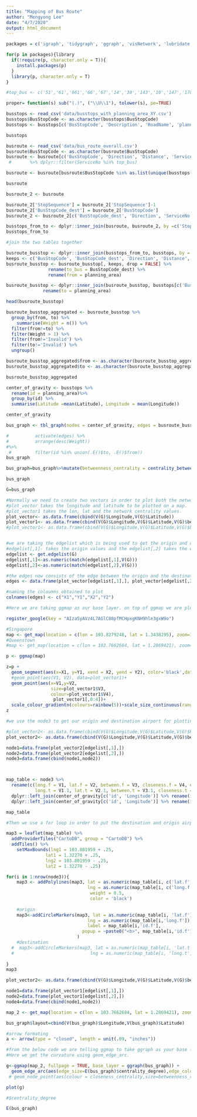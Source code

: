 ```yaml
---
title: "Mapping of Bus Route"
author: "Mengyong Lee"
date: "4/7/2020"
output: html_document
---
```


```r
packages = c('igraph', 'tidygraph', 'ggraph', 'visNetwork', 'lubridate', 'tidyverse', 'ggplot2', 'ggmap', 'leaflet', 'ggiraph', 'sf', 'tmap')

for(p in packages){library
  if(!require(p, character.only = T)){
    install.packages(p)
  }
  library(p, character.only = T)
}
```


```r

#top_bus <- c('51','61','961','66','67','14','30','143','10','147','178','197','154','167','166','174','196','171','2','12','21','170','970','13')

proper= function(s) sub("(.)", ("\\U\\1"), tolower(s), pe=TRUE)

busstops <- read_csv('data/busstops_with_planning_area_XY.csv')
busstops$BusStopCode <- as.character(busstops$BusStopCode)
busstops <- busstops[c('BusStopCode', 'Description', 'RoadName', 'planning_area', 'Latitude', 'Longitude')]

busstops
```


```r
busroute <- read_csv('data/bus_route_overall.csv')
busroute$BusStopCode <- as.character(busroute$BusStopCode)
busroute <- busroute[c('BusStopCode', 'Direction', 'Distance', 'ServiceNo', 'StopSequence')]
 #       %>% dplyr::filter(ServiceNo %in% top_bus)

busroute <- busroute[busroute$BusStopCode %in% as.list(unique(busstops['BusStopCode']))[['BusStopCode']], ] 

busroute
```


```r
busroute_2 <- busroute

busroute_2['StopSequence'] = busroute_2['StopSequence']-1
busroute_2['BusStopCode_dest'] = busroute_2['BusStopCode']
busroute_2 <- busroute_2[c('BusStopCode_dest', 'Direction', 'ServiceNo', 'StopSequence')]

busstops_from_to <- dplyr::inner_join(busroute, busroute_2, by =c('StopSequence', 'ServiceNo', 'Direction'))
busstops_from_to

```


```r
#join the two tables together

busroute_busstop <- dplyr::inner_join(busstops_from_to, busstops, by ='BusStopCode')
keeps <- c('BusStopCode', 'BusStopCode_dest', 'Direction', 'Distance', 'ServiceNo', 'Latitude', 'Longitude', 'planning_area', 'Description')
busroute_busstop <- busroute_busstop[, keeps, drop = FALSE] %>% 
                rename(to_bus = BusStopCode_dest) %>%
                rename(from = planning_area)

busroute_busstop <- dplyr::inner_join(busroute_busstop, busstops[c('BusStopCode', 'planning_area')]%>%rename(to_bus = BusStopCode), by ='to_bus')%>%
              rename(to = planning_area)

head(busroute_busstop)
```

```r
busroute_busstop_aggregated <- busroute_busstop %>%
  group_by(from, to) %>%
    summarise(Weight = n()) %>%
  filter(from!=to) %>%
  filter(Weight > 1) %>%
  filter(from!='Invalid') %>%
  filter(to!='Invalid') %>%
  ungroup()

busroute_busstop_aggregated$from <- as.character(busroute_busstop_aggregated$from)
busroute_busstop_aggregated$to <- as.character(busroute_busstop_aggregated$to)

busroute_busstop_aggregated
```


```r
center_of_gravity <- busstops %>%
  rename(id = planning_area)%>%
  group_by(id) %>%
  summarise(Latitude =mean(Latitude), Longitude = mean(Longitude))

center_of_gravity

```


```r
bus_graph <- tbl_graph(nodes = center_of_gravity, edges = busroute_busstop_aggregated, directed = TRUE)

#          activate(edges) %>%
#          arrange(desc(Weight))
#%>%
 #         filter(id %in% union(.E()$to, .E()$from))
bus_graph
```


```r
bus_graph=bus_graph%>%mutate(betweenness_centrality = centrality_betweenness(normalized = T)) %>%mutate(closeness_centrality = centrality_closeness(normalized = T))%>%mutate(centrality_degree=centrality_degree(mode='out',normalized = T))%>%mutate(centrality_eigen=centrality_eigen(weights=bus_graph$Weight,directed=T))

bus_graph
```


```r
G=bus_graph

#Normally we need to create two vectors in order to plot both the network data and the coordinates on a map
#plot_vector takes the longitude and latitude to be plotted on a map.
#plot_vector1 takes the lon, lat and the network centrality values.
plot_vector<- as.data.frame(cbind(V(G)$Longitude,V(G)$Latitude))
plot_vector1<- as.data.frame(cbind(V(G)$Longitude,V(G)$Latitude,V(G)$betweenness_centrality,V(G)$closeness_centrality))
#plot_vector1<- as.data.frame(cbind(V(G)$Longitude,V(G)$Latitude,V(G)$betweenness_centrality,V(G)$closeness_centrality,V(G)$centrality_eigen,V(G)$centrality_degree, V(G)$id))


#we are taking the edgelist which is being used to get the origin and destination of the airport data.
#edgelist[,1]- takes the origin values and the edgelist[,2] takes the destination values.
edgelist <- get.edgelist(G)
edgelist[,1]<-as.numeric(match(edgelist[,1],V(G)))
edgelist[,2]<-as.numeric(match(edgelist[,2],V(G)))

#the edges now consists of the edge between the origin and the destination values
edges <- data.frame(plot_vector[edgelist[,1],], plot_vector[edgelist[,2],])

#naming the coloumns obtained to plot
colnames(edges) <- c("X1","Y1","X2","Y2")

#Here we are taking ggmap as our base layer. on top of ggmap we are plotting the origin and destination coordinates using the plot_vector as our 2nd layer, then we are plotting the coordinates of all the centrality from the plot_vector1 as our 3rd layer and then we are ploting the geom_segment i.e. the edges as our 4th layer.
```

```r
register_google(key = "AIzaSyAVz4L7AGlC88pfMCHpxgKNH9hle3gxW9o")
```


``` r

#Singapore
map <- get_map(location = c(lon = 103.8279248, lat = 1.3438295), zoom=11, source = "google", maptype = 'roadmap')
#Queenstown
#map <- get_map(location = c(lon = 103.7662684, lat = 1.2869421), zoom=14, source = "google", maptype = 'toner')

p <- ggmap(map) 

z=p + 
  geom_segment(aes(x=X1, y=Y1, xend = X2, yend = Y2), color='black',data=edges,arrow = arrow(length = unit(0.2,"cm")))+ 
  #geom_point(aes(V1, V2), data=plot_vector1)+
  geom_point(aes(x=V1,y=V2,
                 size=plot_vector1$V3,
                 colour=plot_vector1$V4),
                  plot_vector1[,0:4])+
  scale_colour_gradientn(colours=rainbow(5))+scale_size_continuous(range = c(1, 10))
z

```

```r

#we use the node3 to get our origin and destination airport for plotting it on our map

#plot_vector2<- as.data.frame(cbind(V(G)$Longitude,V(G)$Latitude,V(G)$betweenness_centrality,V(G)$closeness_centrality))
plot_vector2<- as.data.frame(cbind(V(G)$Longitude,V(G)$Latitude,V(G)$betweenness_centrality,V(G)$closeness_centrality,V(G)$centrality_eigen,V(G)$centrality_degree))

node1=data.frame(plot_vector2[edgelist[,1],])
node2=data.frame(plot_vector2[edgelist[,2],])
node3=data.frame(cbind(node1,node2))



map_table <- node3 %>%
  rename(c(long.f = V1, lat.f = V2, between.f = V3, closeness.f = V4, eigen.f = V5, degree.f = V6,
           long.t = V1.1, lat.t = V2.1, between.t = V3.1, closeness.t = V4.1, eigen.t = V5.1, degree.t = V6.1))%>%
  dplyr::left_join(center_of_gravity[c('id', 'Longitude')] %>% rename(id.f = id), by =c("long.f" = "Longitude")) %>%
  dplyr::left_join(center_of_gravity[c('id', 'Longitude')] %>% rename(id.t = id), by =c("long.t" = "Longitude"))

map_table

```


```r
#Then we use a for loop in order to put the destination and origin airport on to the leaflet

map3 = leaflet(map_table) %>%
  addProviderTiles("CartoDB", group = "CartoDB") %>% 
  addTiles() %>%
    setMaxBounds(lng1 = 103.801959 + .25, 
               lat1 = 1.32270 + .25, 
               lng2 = 103.801959 - .25, 
               lat2 = 1.32270 - .25)

for(i in 1:nrow(node3)){
    map3 <- addPolylines(map3, lat = as.numeric(map_table[i, c('lat.f', 'lat.t')]), 
                               lng = as.numeric(map_table[i, c('long.f', 'long.t')]),
                                weight = 0.5,
                                color = 'black')
    
    #origin
    map3<-addCircleMarkers(map3, lat = as.numeric(map_table[i, 'lat.f']), 
                               lng = as.numeric(map_table[i,'long.f']),radius =(as.numeric(map_table[i, 'between.f'])*50),color='darkred',
                               label = map_table[i,'id.f'],
                             popup = ~paste0("<b>", map_table[i,'id.f'], "</b>", "<br/>", 'Betweenness: ', round(map_table[i,'between.f'],2), "<br/>", 'Closeness: ', ... = round(map_table[i,'closeness.f'],2), "<br/>", 'Eigenvalue: ', round(map_table[i,'eigen.f'],2), "<br/>", 'Degree: ', round(map_table[i,'degree.f'],2))
                           )
    #destination
  #  map3<-addCircleMarkers(map3, lat = as.numeric(map_table[i, 'lat.t']), 
  #                             lng = as.numeric(map_table[i, 'long.t']),radius =(as.numeric(map_table[i, 'between.t'])),color='red' )
    
}
map3

```


```r
plot_vector2<- as.data.frame(cbind(V(G)$Longitude,V(G)$Latitude,V(G)$betweenness_centrality,V(G)$closeness_centrality,V(G)$centrality_eigen,V(G)$centrality_degree, V(G)$id))

node1=data.frame(plot_vector1[edgelist[,1],])
node2=data.frame(plot_vector1[edgelist[,2],])
node4=data.frame(cbind(node1,node2))

```


```r
map_2 <- get_map(location = c(lon = 103.7662684, lat = 1.2869421), zoom=14, source = "google", maptype = 'roadmap')

```


```r

bus_graph$layout=cbind(V(bus_graph)$Longitude,V(bus_graph)$Latitude)

#arrow formating
a <- arrow(type = "closed", length = unit(.09, "inches"))

#from the below code we are telling ggmap to take ggraph as your base layer with layout as the cordinates. 
#Here we get the curvature using geom_edge_arc.

g<-ggmap(map_2, fullpage = TRUE, base_layer = ggraph(bus_graph)) + 
  geom_edge_arc(aes(edge_size=E(bus_graph)$centrality_degree),edge_colour = 'red', edge_alpha = 0.5,curvature = 0.2, arrow=a, end_cap = circle(.008, 'inches')) 
 # geom_node_point(aes(colour = closeness_centrality,size=betweenness_centrality))+ scale_colour_gradientn(colours=rainbow(3))+scale_size_continuous(range = c(1, 10))

plot(g)


```
```r

#$centrality_degree

E(bus_graph)

```